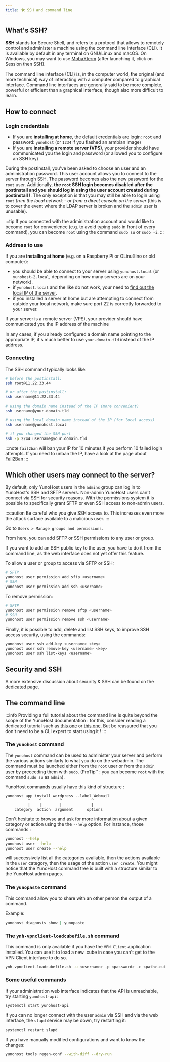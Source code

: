 ```yaml
---
title: 🛠️ SSH and command line
---
```



## What's SSH?

**SSH** stands for Secure Shell, and refers to a protocol that allows to remotely control and administer a machine using the command line interface (CLI). It is available by default in any terminal on GNU/Linux and macOS. On Windows, you may want to use [MobaXterm](https://mobaxterm.mobatek.net/download-home-edition.html) (after launching it, click on Session then SSH).

The command line interface (CLI) is, in the computer world, the original (and more technical) way of interacting with a computer compared to graphical interface. Command line interfaces are generally said to be more complete, powerful or efficient than a graphical interface, though also more difficult to learn.

## How to connect
### Login credentials

<Tabs>
<TabItem value="before-postinstall" label="Before running the initial configuration (post-installation)" default>

- If you are **installing at home**, the default credentials are login: `root` and password: `yunohost` (or `1234` if you flashed an armbian image)
- If you are **installing a remote server (VPS)**, your provider should have communicated you the login and password (or allowed you to configure an SSH key)

</TabItem>
<TabItem value="after-postinstall" label="After running the post-installation" default>


During the postinstall, you've been asked to choose an user and an administration password. This user account allows you to connect to the server through SSH. The password becomes also the new password for the `root` user. Additionally, **the `root` SSH login becomes disabled after the postinstall and you should log in using the user account created during postinstall !**. The only exception is that you may still be able to login using `root` *from the local network - or from a direct console on the server* (this is to cover the event where the LDAP server is broken and the `admin` user is unusable).

:::tip
If you connected with the administration account and would like to become `root` for convenience (e.g. to avoid typing `sudo` in front of every command), you can become `root` using the command `sudo su` or `sudo -i`.
:::

</TabItem>
</Tabs>

### Address to use

If you are **installing at home** (e.g. on a Raspberry Pi or OLinuXino or old computer):

- you should be able to connect to your server using `yunohost.local` (or `yunohost-2.local`, depending on how many servers are on your network).
- if `yunohost.local` and the like do not work, your need to [find out the local IP of the server](/admin/install/post_install/find_ip).
- if you installed a server at home but are attempting to connect from outside your local network, make sure port 22 is correctly forwarded to your server.

If your server is a remote server (VPS), your provider should have communicated you the IP address of the machine

In any cases, if you already configured a domain name pointing to the appropriate IP, it's much better to use `your.domain.tld` instead of the IP address.

### Connecting

The SSH command typically looks like:

```bash
# before the postinstall:
ssh root@11.22.33.44

# or after the postinstall:
ssh username@11.22.33.44

# using the domain name instead of the IP (more convenient)
ssh username@your.domain.tld

# using the local domain name instead of the IP (for local access)
ssh username@yunohost.local

# if you changed the SSH port
ssh -p 2244 username@your.domain.tld
```
:::note
`fail2ban` will ban your IP for 10 minutes if you perform 10 failed login attempts. If you need to unban the IP, have a look at the page about [Fail2Ban](/admin/troubleshooting/fail2ban)
:::

## Which other users may connect to the server?

By default, only YunoHost users in the `admins` group can log in to YunoHost's SSH and SFTP servers. Non-admin YunoHost users can't connect via SSH for security reasons. With the permissions system it is possible to specifically grant SFTP or even SSH access to non-admin users.

:::caution
Be careful who you give SSH access to. This increases even more the attack surface available to a malicious user.
:::

<Tabs>
<TabItem value="web" label="From the web interface">

Go to `Users > Manage groups and permissions`.

From here, you can add SFTP or SSH permissions to any user or group.

If you want to add an SSH public key to the user, you have to do it from the command line, as the web interface does not yet offer this feature.

</TabItem>
<TabItem value="cli" label="From the command line">

To allow a user or group to access via SFTP or SSH:

```bash
# SFTP
yunohost user permission add sftp <username>
# SSH
yunohost user permission add ssh <username>
```

To remove permission:

```bash
# SFTP
yunohost user permission remove sftp <username>
# SSH
yunohost user permission remove ssh <username>
```

Finally, it is possible to add, delete and list SSH keys, to improve SSH access security, using the commands:

```bash
yunohost user ssh add-key <username> <key>
yunohost user ssh remove-key <username> <key>
yunohost user ssh list-keys <username>
```

</TabItem>
</Tabs>

## Security and SSH

A more extensive discussion about security & SSH can be found on the [dedicated page](/admin/tutorials/security).

## The command line

:::info
Providing a full tutorial about the command line is quite beyond the scope of the YunoHost documentation : for this, consider reading a dedicated tutorial such as [this one](https://ryanstutorials.net/linuxtutorial/) or [this one](http://linuxcommand.org/). But be reassured that you don't need to be a CLI expert to start using it !
:::

### The `yunohost` command

The `yunohost` command can be used to administer your server and perform the various actions similarly to what you do on the webadmin. The command must be launched either from the `root` user or from the `admin` user by preceeding them with `sudo`. (ProTip™ : you can become `root` with the command `sudo su` as `admin`).

YunoHost commands usually have this kind of structure :

```text
yunohost app install wordpress --label Webmail
          ^    ^        ^             ^
          |    |        |             |
    category  action  argument      options
```

Don't hesitate to browse and ask for more information about a given category or action using the the `--help` option. For instance, those commands :

```bash
yunohost --help
yunohost user --help
yunohost user create --help
```

will successively list all the categories available, then the actions available in the `user` category, then the usage of the action `user create`. You might notice that the YunoHost command tree is built with a structure similar to the YunoHost admin pages.

### The `yunopaste` command

This command allow you to share with an other person the output of a command.

Example:

```bash
yunohost diagnosis show | yunopaste
```

### The `ynh-vpnclient-loadcubefile.sh` command

This command is only available if you have the `VPN Client` application installed. You can use it to load a new .cube in case you can't get to the VPN Client interface to do so.

```bash
ynh-vpnclient-loadcubefile.sh -u <username> -p <password> -c <path>.cube
```

### Some useful commands

If your administration web interface indicates that the API is unreachable, try starting `yunohost-api`:

```bash
systemctl start yunohost-api
```

If you can no longer connect with the user `admin` via SSH and via the web interface, the `slapd` service may be down, try restarting it:

```bash
systemctl restart slapd
```

If you have manually modified configurations and want to know the changes:

```bash
yunohost tools regen-conf --with-diff --dry-run
```
